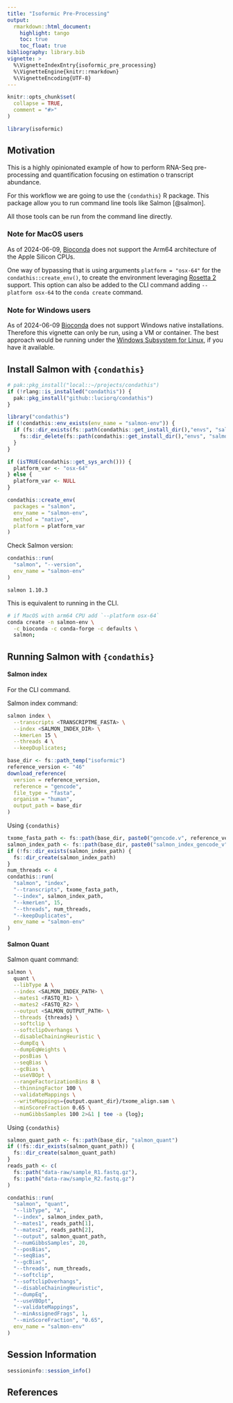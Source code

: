 ```yaml
---
title: "Isoformic Pre-Processing"
output:
  rmarkdown::html_document:
    highlight: tango
    toc: true
    toc_float: true
bibliography: library.bib
vignette: >
  %\VignetteIndexEntry{isoformic_pre_processing}
  %\VignetteEngine{knitr::rmarkdown}
  %\VignetteEncoding{UTF-8}
---
```


```r
knitr::opts_chunk$set(
  collapse = TRUE,
  comment = "#>"
)
```

```r
library(isoformic)
```

## Motivation

This is a highly opinionated example of how to perform RNA-Seq pre-processing and quantification focusing on estimation o transcript abundance.

For this workflow we are going to use the `{condathis}` R package.
This package allow you to run command line tools like Salmon [@salmon].

All those tools can be run from the command line directly.

### Note for MacOS users

As of 2024-06-09, [Bioconda][bioconda-ref] does not support the Arm64 architecture of the
Apple Silicon CPUs.

One way of bypassing that is using arguments `platform = "osx-64"` for the `condathis::create_env()`, to create the environment leveraging [Rosetta 2][rosetta2-ref] support. This option can also be added to the CLI command adding `--platform osx-64` to the `conda create` command.

### Note for Windows users

As of 2024-06-09 [Bioconda][bioconda-ref] does not support Windows native installations. Therefore this vignette can only be run, using a VM or container. The best approach would be running under the [Windows Subsystem for Linux][wsl2-ref], if you have it available.

## Install Salmon with `{condathis}`

```r
# pak::pkg_install("local::~/projects/condathis")
if (!rlang::is_installed("condathis")) {
  pak::pkg_install("github::luciorq/condathis")
}
```

```r
library("condathis")
if (!condathis::env_exists(env_name = "salmon-env")) {
  if (fs::dir_exists(fs::path(condathis::get_install_dir(),"envs", "salmon-env"))) {
    fs::dir_delete(fs::path(condathis::get_install_dir(),"envs", "salmon-env"))
  }
}
```

```r
if (isTRUE(condathis::get_sys_arch())) {
  platform_var <- "osx-64"
} else {
  platform_var <- NULL
}

condathis::create_env(
  packages = "salmon",
  env_name = "salmon-env",
  method = "native",
  platform = platform_var
)
```

Check Salmon version:

```r
condathis::run(
  "salmon", "--version",
  env_name = "salmon-env"
)
```

```
salmon 1.10.3
```

This is equivalent to running in the CLI.

```bash
# if MacOS with arm64 CPU add `--platform osx-64`
conda create -n salmon-env \
  -c bioconda -c conda-forge -c defaults \
  salmon;
```

## Running Salmon with `{condathis}`


#### Salmon index

For the CLI command.

Salmon index command:

```bash
salmon index \
  --transcripts <TRANSCRIPTME_FASTA> \
  --index <SALMON_INDEX_DIR> \
  --kmerLen 15 \
  --threads 4 \
  --keepDuplicates;
```

```r
base_dir <- fs::path_temp("isoformic")
reference_version <- "46"
download_reference(
  version = reference_version,
  reference = "gencode",
  file_type = "fasta",
  organism = "human",
  output_path = base_dir
)
```

Using `{condathis}`

```r
txome_fasta_path <- fs::path(base_dir, paste0("gencode.v", reference_version, ".transcripts.fa.gz"))
salmon_index_path <- fs::path(base_dir, paste0("salmon_index_gencode_v", reference_version))
if (!fs::dir_exists(salmon_index_path) {
  fs::dir_create(salmon_index_path)
}
num_threads <- 4
condathis::run(
  "salmon", "index",
  "--transcripts", txome_fasta_path,
  "--index", salmon_index_path,
  "--kmerLen", 15,
  "--threads", num_threads,
  "--keepDuplicates",
  env_name = "salmon-env"
)
```

#### Salmon Quant

Salmon quant command:

```bash
salmon \
  quant \
  --libType A \
  --index <SALMON_INDEX_PATH> \
  --mates1 <FASTQ_R1> \
  --mates2 <FASTQ_R2> \
  --output <SALMON_OUTPUT_PATH> \
  --threads {threads} \
  --softclip \
  --softclipOverhangs \
  --disableChainingHeuristic \
  --dumpEq \
  --dumpEqWeights \
  --posBias \
  --seqBias \
  --gcBias \
  --useVBOpt \
  --rangeFactorizationBins 8 \
  --thinningFactor 100 \
  --validateMappings \
  --writeMappings={output.quant_dir}/txome_align.sam \
  --minScoreFraction 0.65 \
  --numGibbsSamples 100 2>&1 | tee -a {log};
```

Using `{condathis}`

```r
salmon_quant_path <- fs::path(base_dir, "salmon_quant")
if (!fs::dir_exists(salmon_quant_path)) {
  fs::dir_create(salmon_quant_path)
}
reads_path <- c(
  fs::path("data-raw/sample_R1.fastq.gz"),
  fs::path("data-raw/sample_R2.fastq.gz")
)

condathis::run(
  "salmon", "quant",
  "--libType", "A",
  "--index", salmon_index_path,
  "--mates1", reads_path[1],
  "--mates2", reads_path[2],
  "--output", salmon_quant_path,
  "--numGibbsSamples", 20,
  "--posBias",
  "--seqBias",
  "--gcBias",
  "--threads", num_threads,
  "--softclip",
  "--softclipOverhangs",
  "--disableChainingHeuristic",
  "--dumpEq",
  "--useVBOpt",
  "--validateMappings",
  "--minAssignedFrags", 1,
  "--minScoreFraction", "0.65",
  env_name = "salmon-env"
)
```

## Session Information

```r
sessioninfo::session_info()
```

## References

[bioconda-ref]: <https://bioconda.github.io/>
[rosetta2-ref]: <https://en.wikipedia.org/wiki/Rosetta_(software)#Rosetta_2>
[wsl2-ref]: <https://en.wikipedia.org/wiki/Windows_Subsystem_for_Linux#WSL_2>
